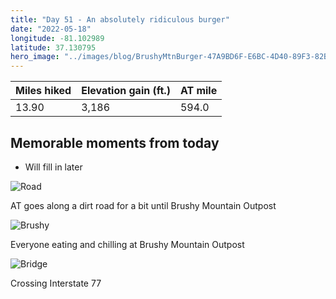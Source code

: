 ```yaml
---
title: "Day 51 - An absolutely ridiculous burger"
date: "2022-05-18"
longitude: -81.102989
latitude: 37.130795
hero_image: "../images/blog/BrushyMtnBurger-47A9BD6F-E6BC-4D40-89F3-82B5B3685C71-20220526213013.png"
---
```


| Miles hiked | Elevation gain (ft.) | AT mile |
| ----------- | -------------- | -------- |
| 13.90 | 3,186 | 594.0 |

## Memorable moments from today
- Will fill in later

![Road](../images/blog/Road-47A9BD6F-E6BC-4D40-89F3-82B5B3685C71-20220526213145.png)

<figcaption>AT goes along a dirt road for a bit until Brushy Mountain Outpost</figcaption>

![Brushy](../images/blog/Brushy-47A9BD6F-E6BC-4D40-89F3-82B5B3685C71-20220526213154.png)

<figcaption>Everyone eating and chilling at Brushy Mountain Outpost</figcaption>

![Bridge](../images/blog/Bridge-47A9BD6F-E6BC-4D40-89F3-82B5B3685C71-20220526213204.png)

<figcaption>Crossing Interstate 77</figcaption>